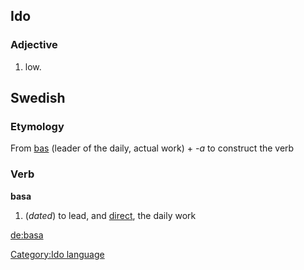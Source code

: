 ==Ido==
[[Category:Ido language]]
===Adjective===
# low.
==Swedish==
===Etymology===
From [[bas]] (leader of the daily, actual work) + ''-a'' to construct the verb
===Verb===
'''basa'''
#(''dated'') to lead, and [[direct]], the daily work

[[de:basa]]